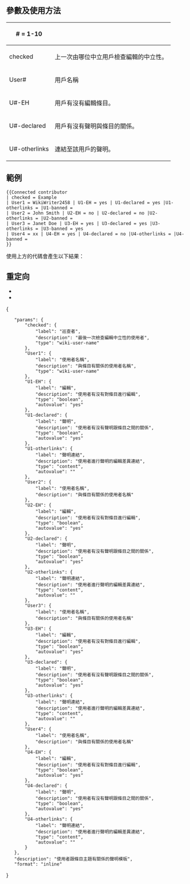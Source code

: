 {{NoteTA|G1=MediaWiki}}{{Documentation subpage}}
==參數及使用方法==
{| class="wikitable"
! # = 1-10
| colspan=2 |
|-
! checked
| colspan=2 | 上一次由哪位中立用戶檢查編輯的中立性。
|-
! User#
| colspan=2 | 用戶名稱
|-
! U#-EH
| 用戶有沒有編輯條目。
| rowspan=2 | 填寫yes或no
|-
! U#-declared
| 用戶有沒有聲明與條目的關係。
|-
! U#-otherlinks
| colspan=2 | 連結至該用戶的聲明。
|}
==範例==
 <nowiki>{{Connected contributor
| checked = Example
| User1 = WikiWriter2458 | U1-EH = yes | U1-declared = yes |U1-otherlinks = |U1-banned =
| User2 = John Smith | U2-EH = no | U2-declared = no |U2-otherlinks = |U2-banned =
| User3 = Janet Doe | U3-EH = yes | U3-declared = yes |U3-otherlinks = |U3-banned = yes
| User4 = xx | U4-EH = yes | U4-declared = no |U4-otherlinks = |U4-banned =
}}</nowiki>
使用上方的代碼會產生以下結果：
{{Connected contributor
| checked = Example
| User1 = WikiWriter2458 | U1-EH = yes | U1-declared = yes |U1-otherlinks = |U1-banned =
| User2 = John Smith | U2-EH = no | U2-declared = no |U2-otherlinks = |U2-banned =
| User3 = Janet Doe | U3-EH = yes | U3-declared = yes |U3-otherlinks = |U3-banned = yes
| User4 = xx | U4-EH = yes | U4-declared = no |U4-otherlinks = |U4-banned =
}}
==重定向==
*{{Tl|Notable Wikipedian}}
*{{Tl|關聯貢獻者}}
<includeonly>{{Sandbox other||
<!-- 本行下加入模板的分類 -->

}}</includeonly>
<templatedata>
{
	"params": {
		"checked": {
			"label": "巡查者",
			"description": "最後一次檢查編輯中立性的使用者",
			"type": "wiki-user-name"
		},
		"User1": {
			"label": "使用者名稱",
			"description": "與條目有關係的使用者名稱",
			"type": "wiki-user-name"
		},
		"U1-EH": {
			"label": "編輯",
			"description": "使用者有沒有對條目進行編輯",
			"type": "boolean",
			"autovalue": "yes"
		},
		"U1-declared": {
			"label": "聲明",
			"description": "使用者有沒有聲明跟條目之間的關係",
			"type": "boolean",
			"autovalue": "yes"
		},
		"U1-otherlinks": {
			"label": "聲明連結",
			"description": "使用者進行聲明的編輯差異連結",
			"type": "content",
			"autovalue": ""
		},
		"User2": {
			"label": "使用者名稱",
			"description": "與條目有關係的使用者名稱"
		},
		"U2-EH": {
			"label": "編輯",
			"description": "使用者有沒有對條目進行編輯",
			"type": "boolean",
			"autovalue": "yes"
		},
		"U2-declared": {
			"label": "聲明",
			"description": "使用者有沒有聲明跟條目之間的關係",
			"type": "boolean",
			"autovalue": "yes"
		},
		"U2-otherlinks": {
			"label": "聲明連結",
			"description": "使用者進行聲明的編輯差異連結",
			"type": "content",
			"autovalue": ""
		},
		"User3": {
			"label": "使用者名稱",
			"description": "與條目有關係的使用者名稱"
		},
		"U3-EH": {
			"label": "編輯",
			"description": "使用者有沒有對條目進行編輯",
			"type": "boolean",
			"autovalue": "yes"
		},
		"U3-declared": {
			"label": "聲明",
			"description": "使用者有沒有聲明跟條目之間的關係",
			"type": "boolean",
			"autovalue": "yes"
		},
		"U3-otherlinks": {
			"label": "聲明連結",
			"description": "使用者進行聲明的編輯差異連結",
			"type": "content",
			"autovalue": ""
		},
		"User4": {
			"label": "使用者名稱",
			"description": "與條目有關係的使用者名稱"
		},
		"U4-EH": {
			"label": "編輯",
			"description": "使用者有沒有對條目進行編輯",
			"type": "boolean",
			"autovalue": "yes"
		},
		"U4-declared": {
			"label": "聲明",
			"description": "使用者有沒有聲明跟條目之間的關係",
			"type": "boolean",
			"autovalue": "yes"
		},
		"U4-otherlinks": {
			"label": "聲明連結",
			"description": "使用者進行聲明的編輯差異連結",
			"type": "content",
			"autovalue": ""
		}
	},
	"description": "使用者跟條目主題有關係的聲明模板",
	"format": "inline"
}
</templatedata>
